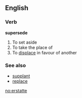 ==English==
===Verb===
'''supersede'''

# To set aside
# To take the place of
# To [[displace]] in favour of another

===See also===
* [[supplant]]
* [[replace]]
[[no:erstatte]]